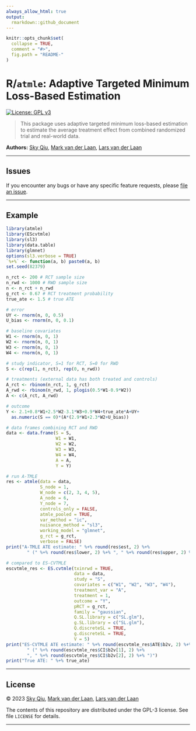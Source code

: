 ```yaml
---
always_allow_html: true
output:
  rmarkdown::github_document
---
```


<!-- README.md is generated from README.Rmd. Please edit that file -->

```r
knitr::opts_chunk$set(
  collapse = TRUE,
  comment = "#>",
  fig.path = "README-"
)
```

# R/`atmle`: Adaptive Targeted Minimum Loss-Based Estimation

<!-- badges: start -->
[![License: GPL v3](https://img.shields.io/badge/License-GPL%20v3-blue.svg)](https://www.gnu.org/licenses/gpl-3.0)
<!-- badges: end -->

> This package uses adaptive targeted minimum loss-based estimation to estimate the average treatment effect from combined randomized trial and real-world data.

__Authors:__ [Sky Qiu](https://github.com/tq21),
[Mark van der Laan](https://vanderlaan-lab.org/),
[Lars van der Laan](https://larsvanderlaan.github.io/)

---

## Issues

If you encounter any bugs or have any specific feature requests, please [file an
issue](https://github.com/tq21/atmle/issues).

---

## Example

```r
library(atmle)
library(EScvtmle)
library(sl3)
library(data.table)
library(glmnet)
options(sl3.verbose = TRUE)
`%+%` <- function(a, b) paste0(a, b)
set.seed(82379)

n_rct <- 200 # RCT sample size
n_rwd <- 1000 # RWD sample size
n <- n_rct + n_rwd
g_rct <- 0.67 # RCT treatment probability
true_ate <- 1.5 # true ATE

# error
UY <- rnorm(n, 0, 0.5)
U_bias <- rnorm(n, 0, 0.1)

# baseline covariates
W1 <- rnorm(n, 0, 1)
W2 <- rnorm(n, 0, 1)
W3 <- rnorm(n, 0, 1)
W4 <- rnorm(n, 0, 1)

# study indicator, S=1 for RCT, S=0 for RWD
S <- c(rep(1, n_rct), rep(0, n_rwd))

# treatments (external data has both treated and controls)
A_rct <- rbinom(n_rct, 1, g_rct)
A_rwd <- rbinom(n_rwd, 1, plogis(0.5*W1-0.9*W2))
A <- c(A_rct, A_rwd)

# outcome
Y <- 2.1+0.8*W1+2.5*W2-3.1*W3+0.9*W4+true_ate*A+UY+
  as.numeric(S == 0)*(A*(2.9*W1+2.3*W2+U_bias))

# data frames combining RCT and RWD
data <- data.frame(S = S,
                   W1 = W1,
                   W2 = W2,
                   W3 = W3,
                   W4 = W4,
                   A = A,
                   Y = Y)

# run A-TMLE
res <- atmle(data = data,
             S_node = 1,
             W_node = c(2, 3, 4, 5),
             A_node = 6,
             Y_node = 7,
             controls_only = FALSE,
             atmle_pooled = TRUE,
             var_method = "ic",
             nuisance_method = "sl3",
             working_model = "glmnet",
             g_rct = g_rct,
             verbose = FALSE)
print("A-TMLE ATE estimate: " %+% round(res$est, 2) %+% 
        " (" %+% round(res$lower, 2) %+% ", " %+% round(res$upper, 2) %+% ")")

# compared to ES-CVTMLE
escvtmle_res <- ES.cvtmle(txinrwd = TRUE,
                          data = data,
                          study = "S",
                          covariates = c("W1", "W2", "W3", "W4"),
                          treatment_var = "A",
                          treatment = 1,
                          outcome = "Y",
                          pRCT = g_rct,
                          family = "gaussian",
                          Q.SL.library = c("SL.glm"),
                          g.SL.library = c("SL.glm"),
                          Q.discreteSL = TRUE,
                          g.discreteSL = TRUE,
                          V = 5)
print("ES-CVTMLE ATE estimate: " %+% round(escvtmle_res$ATE$b2v, 2) %+% 
        " (" %+% round(escvtmle_res$CI$b2v[1], 2) %+% 
        ", " %+% round(escvtmle_res$CI$b2v[2], 2) %+% ")")
print("True ATE: " %+% true_ate)
```

---

## License

&copy; 2023 [Sky Qiu](https://github.com/tq21), 
[Mark van der Laan](https://vanderlaan-lab.org/),
[Lars van der Laan](https://larsvanderlaan.github.io/)

The contents of this repository are distributed under the GPL-3 license. See
file `LICENSE` for details.

---

